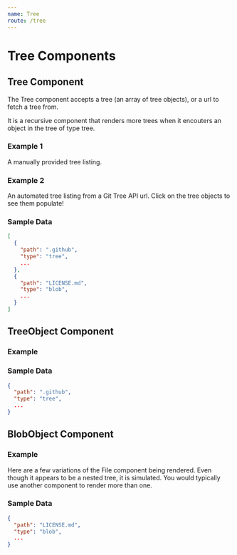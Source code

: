 ```yaml
---
name: Tree
route: /tree
---
```



# Tree Components

## Tree Component

The Tree component accepts a tree (an array of tree objects),
or a url to fetch a tree from.

It is a recursive component that renders more trees when it encouters
an object in the tree of type tree.

### Example 1

A manually provided tree listing.

<Playground>
<Paper>
  <Tree
    selected
    tree={[
      {
        "path": ".github",
        "type": "tree",
        "tree": [
          {
            "path": "config",
            "type": "blob",
          },
        ]
      },
      {
        "path": "LICENSE.md",
        "type": "blob",
      }
    ]}
  />
</Paper>
</Playground>

### Example 2

An automated tree listing from a Git Tree API url. Click on the tree objects to see them populate!

<Playground>
<Paper>
  <Tree
    selected
    url="https://api.github.com/repos/unfoldingword-box3/git-file-explorer/git/trees/748bc59ef4d5ac9bbacbe6f3d3f3604775540fee"
  />
</Paper>
</Playground>

<Props of={Tree} />


### Sample Data
```json
[
  {
    "path": ".github",
    "type": "tree",
    ...
  },
  {
    "path": "LICENSE.md",
    "type": "blob",
    ...
  }
]
```


## TreeObject Component

### Example

<Playground>
<Paper>
  <TreeObject
    path=""
    type="tree"
    selected
    pathSelected="LICENSE.md"
    tree={[
      {
        "path": ".github",
        "type": "tree"
      },
      {
        "path": "content",
        "type": "tree"
      },
      {
        "path": "LICENSE.md",
        "type": "blob"
      },
      {
        "path": "README.md",
        "type": "tree"
      },
    ]}
  />
</Paper>
</Playground>

<Props of={TreeObject} />

### Sample Data
```json
{
  "path": ".github",
  "type": "tree",
  ...
}
```


## BlobObject Component

### Example
Here are a few variations of the File component being rendered.
Even though it appears to be a nested tree, it is simulated.
You would typically use another component to render more than one.


<Playground>
  <Paper style={{margin: '1em 0'}}>
    <BlobObject path="LICENSE.md" depth={1} />
  </Paper>
  <Paper style={{margin: '1em 0'}}>
    <BlobObject path="readme.md" depth={2} />
  </Paper>
  <Paper style={{margin: '1em 0'}}>
    <BlobObject path="01.md" depth={3} />
  </Paper>
  <Paper style={{margin: '1em 0'}}>
    <BlobObject path="title.md" depth={3} selected />
  </Paper>
</Playground>

<Props of={BlobObject} />

### Sample Data
```json
{
  "path": "LICENSE.md",
  "type": "blob",
  ...
}
```
